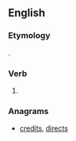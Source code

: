 ==English==

===Etymology===
{{suffix|cried|st|lang=en}}.

===Verb===
{{head|en|verb form|cat2=simple verb past forms|cat3=second-person singular forms}}

# {{context|archaic|lang=en}} {{second-person singular past of|cry|lang=en}}

===Anagrams===
* [[credits#English|credits]], [[directs#English|directs]]